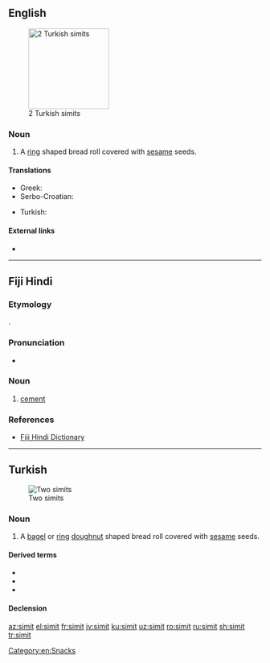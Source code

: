 ==English==
[[Image:Simit-2x.JPG|thumb|160px|2 Turkish simits]]

===Noun===
{{en-noun|}}

# A [[ring]] shaped bread roll covered with [[sesame]] seeds.

====Translations====
{{trans-top|bagel}}
* Greek: {{t+|el|κουλούρι}}
* Serbo-Croatian: {{t|sh|ђеврек|m|tr=đevrek}}
{{trans-mid}}
* Turkish: {{t+|tr|simit}}
{{trans-bottom}}

====External links====
* {{pedialite|Simit}}

[[Category:en:Snacks]]


----

==Fiji Hindi==

===Etymology===
{{borrowing|en|cement|lang=hif}}.

===Pronunciation===
* {{IPA|/sɪmɪt/|lang=hif}}

===Noun===
{{head|hif|noun}}

# [[cement]]

===References===
* [http://web.archive.org/20080308065956/www.geocities.com/fijihindi/FijiHindiEnglishDict.htm#s Fiji Hindi Dictionary]

----

==Turkish==
{{wikipedia}}
[[Image:Simit-2x.JPG|thumb|Two simits]]

===Noun===
{{tr-noun|simidi|ler}}

# A [[bagel]] or [[ring]] [[doughnut]] shaped bread roll covered with [[sesame]] seeds.

====Derived terms====
* {{l|tr|kandil simidi}}
* {{l|tr|simitçi}}
* {{l|tr|simitçilik}}

====Declension====
{{tr-noun-c|e|t|pred=-|poss=+|stem=simid}}

[[az:simit]]
[[el:simit]]
[[fr:simit]]
[[jv:simit]]
[[ku:simit]]
[[uz:simit]]
[[ro:simit]]
[[ru:simit]]
[[sh:simit]]
[[tr:simit]]